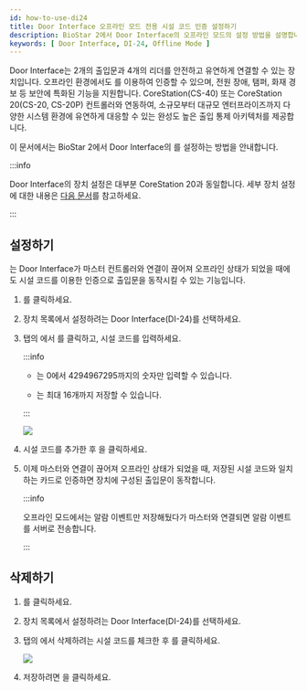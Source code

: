 ```yaml
---
id: how-to-use-di24
title: Door Interface 오프라인 모드 전용 시설 코드 인증 설정하기
description: BioStar 2에서 Door Interface의 오프라인 모드의 설정 방법을 설명합니다.
keywords: [ Door Interface, DI-24, Offline Mode ]
---
```


Door Interface는 2개의 출입문과 4개의 리더를 안전하고 유연하게 연결할 수 있는 장치입니다. 오프라인 환경에서도 <Cmd sid="device.info.facilityCode" />를 이용하여 인증할 수 있으며, 전원 장애, 탬퍼, 화재 경보 등 보안에 특화된 기능을 지원합니다. CoreStation(CS-40) 또는 CoreStation 20(CS-20, CS-20P) 컨트롤러와 연동하여, 소규모부터 대규모 엔터프라이즈까지 다양한 시스템 환경에 유연하게 대응할 수 있는 완성도 높은 출입 통제 아키텍처를 제공합니다.

이 문서에서는 BioStar 2에서 Door Interface의 <Cmd sid="device.info.facilityCode" />를 설정하는 방법을 안내합니다.

:::info

Door Interface의 장치 설정은 대부분 CoreStation 20과 동일합니다. 세부 장치 설정에 대한 내용은 [다음 문서](how-to-use-cs20#cs20detailsetting)를 참고하세요.

:::

## <Cmd sid="device.info.facilityCode" /> 설정하기

<Cmd sid="device.info.facilityCode" />는 Door Interface가 마스터 컨트롤러와 연결이 끊어져 오프라인 상태가 되었을 때에도 시설 코드를 이용한 인증으로 출입문을 동작시킬 수 있는 기능입니다.

1. <Cmd sid="common.gnb.device" />를 클릭하세요.

1. 장치 목록에서 설정하려는 Door Interface(DI-24)를 선택하세요.

1. <Cmd sid="common.authentication" /> 탭의 <Cmd sid="device.info.facilityCode" />에서 <Cmd sid="button.addplus" />를 클릭하고, 시설 코드를 입력하세요.

    :::info

    * <Cmd sid="device.info.facilityCode" />는 0에서 4294967295까지의 숫자만 입력할 수 있습니다.

    * <Cmd sid="device.info.facilityCode" />는 최대 16개까지 저장할 수 있습니다.

    :::

    <Image src='/img/DI24-offlinemode.png' />

1. 시설 코드를 추가한 후 <Cmd sid="button.apply" />을 클릭하세요.

1. 이제 마스터와 연결이 끊어져 오프라인 상태가 되었을 때, 저장된 시설 코드와 일치하는 카드로 인증하면 장치에 구성된 출입문이 동작합니다.

    :::info

    오프라인 모드에서는 알람 이벤트만 저장해뒀다가 마스터와 연결되면 알람 이벤트를 서버로 전송합니다.

    :::

## <Cmd sid="device.info.facilityCode" /> 삭제하기

1. <Cmd sid="common.gnb.device" />를 클릭하세요.

1. 장치 목록에서 설정하려는 Door Interface(DI-24)를 선택하세요.

1. <Cmd sid="common.authentication" /> 탭의 <Cmd sid="device.info.facilityCode" />에서 삭제하려는 시설 코드를 체크한 후 <Cmd sid="button.delete" />를 클릭하세요.

    <Image src='/img/DI24-offlinemode-del.png' />

1. 저장하려면 <Cmd sid="button.apply" />을 클릭하세요.